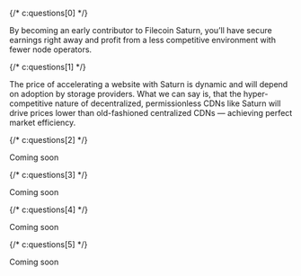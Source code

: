 {/* c:questions[0] */}


By becoming an early contributor to Filecoin Saturn, you’ll have secure earnings right away and profit from a less competitive environment with fewer node operators.

{/* c:questions[1] */}


The price of accelerating a website with Saturn is dynamic and will depend on adoption by storage providers. What we can say is, that the hyper-competitive nature of decentralized, permissionless CDNs like Saturn will drive prices lower than old-fashioned centralized CDNs — achieving perfect market efficiency.

{/* c:questions[2] */}


Coming soon

{/* c:questions[3] */}


Coming soon


{/* c:questions[4] */}


Coming soon

{/* c:questions[5] */}


Coming soon




